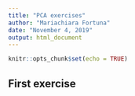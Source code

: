 ```yaml
---
title: "PCA exercises"
author: "Mariachiara Fortuna"
date: "November 4, 2019"
output: html_document
---
```


```r
knitr::opts_chunk$set(echo = TRUE)
```

## First exercise

